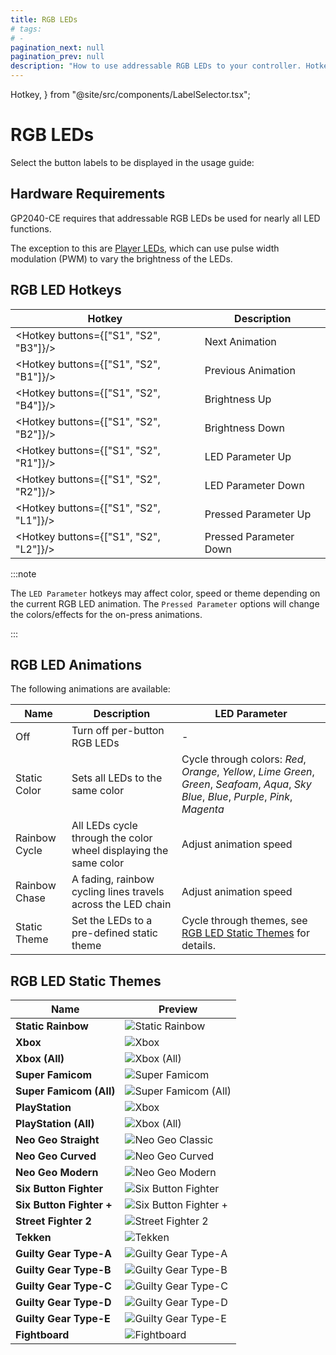 ---
title: RGB LEDs
# tags:
# -
pagination_next: null
pagination_prev: null
description: "How to use addressable RGB LEDs to your controller. Hotkeys and animation themes."
---

  Hotkey,
} from "@site/src/components/LabelSelector.tsx";

# RGB LEDs

Select the button labels to be displayed in the usage guide:

<InputLabelSelector />

## Hardware Requirements

GP2040-CE requires that addressable RGB LEDs be used for nearly all LED functions.

The exception to this are [Player LEDs](./add-ons/player-number.mdx), which can use pulse width modulation (PWM) to vary the brightness of the LEDs.

## RGB LED Hotkeys

| Hotkey                                 | Description            |
| -------------------------------------- | ---------------------- |
| <Hotkey buttons={["S1", "S2", "B3"]}/> | Next Animation         |
| <Hotkey buttons={["S1", "S2", "B1"]}/> | Previous Animation     |
| <Hotkey buttons={["S1", "S2", "B4"]}/> | Brightness Up          |
| <Hotkey buttons={["S1", "S2", "B2"]}/> | Brightness Down        |
| <Hotkey buttons={["S1", "S2", "R1"]}/> | LED Parameter Up       |
| <Hotkey buttons={["S1", "S2", "R2"]}/> | LED Parameter Down     |
| <Hotkey buttons={["S1", "S2", "L1"]}/> | Pressed Parameter Up   |
| <Hotkey buttons={["S1", "S2", "L2"]}/> | Pressed Parameter Down |

:::note

The `LED Parameter` hotkeys may affect color, speed or theme depending on the current RGB LED animation. The `Pressed Parameter` options will change the colors/effects for the on-press animations.

:::

## RGB LED Animations

The following animations are available:

| Name          | Description                                                      | LED Parameter                                                                                                                              |
| ------------- | ---------------------------------------------------------------- | ------------------------------------------------------------------------------------------------------------------------------------------ |
| Off           | Turn off per-button RGB LEDs                                     | -                                                                                                                                          |
| Static Color  | Sets all LEDs to the same color                                  | Cycle through colors: _Red_, _Orange_, _Yellow_, _Lime Green_, _Green_, _Seafoam_, _Aqua_, _Sky Blue_, _Blue_, _Purple_, _Pink_, _Magenta_ |
| Rainbow Cycle | All LEDs cycle through the color wheel displaying the same color | Adjust animation speed                                                                                                                     |
| Rainbow Chase | A fading, rainbow cycling lines travels across the LED chain     | Adjust animation speed                                                                                                                     |
| Static Theme  | Set the LEDs to a pre-defined static theme                       | Cycle through themes, see [RGB LED Static Themes](#rgb-led-static-themes) for details.                                                     |

## RGB LED Static Themes

| Name                     | Preview                                                                         |
| ------------------------ | ------------------------------------------------------------------------------- |
| **Static Rainbow**       | ![Static Rainbow](./assets/images/led-themes/static-rainbow.png)                |
| **Xbox**                 | ![Xbox](./assets/images/led-themes/xbox.png)                                    |
| **Xbox (All)**           | ![Xbox (All)](./assets/images/led-themes/xbox-all.png)                          |
| **Super Famicom**        | ![Super Famicom](./assets/images/led-themes/super-famicom.png)                  |
| **Super Famicom (All)**  | ![Super Famicom (All)](./assets/images/led-themes/super-famicom-all.png)        |
| **PlayStation**          | ![Xbox](./assets/images/led-themes/playstation.png)                             |
| **PlayStation (All)**    | ![Xbox (All)](./assets/images/led-themes/playstation-all.png)                   |
| **Neo Geo Straight**     | ![Neo Geo Classic](./assets/images/led-themes/neogeo-straight.png)              |
| **Neo Geo Curved**       | ![Neo Geo Curved](./assets/images/led-themes/neogeo-curved.png)                 |
| **Neo Geo Modern**       | ![Neo Geo Modern](./assets/images/led-themes/neogeo-modern.png)                 |
| **Six Button Fighter**   | ![Six Button Fighter](./assets/images/led-themes/six-button-fighter.png)        |
| **Six Button Fighter +** | ![Six Button Fighter +](./assets/images/led-themes/six-button-fighter-plus.png) |
| **Street Fighter 2**     | ![Street Fighter 2](./assets/images/led-themes/street-fighter-2.png)            |
| **Tekken**               | ![Tekken](./assets/images/led-themes/tekken.png)                                |
| **Guilty Gear Type-A**   | ![Guilty Gear Type-A](./assets/images/led-themes/guilty-gear-type-a.png)        |
| **Guilty Gear Type-B**   | ![Guilty Gear Type-B](./assets/images/led-themes/guilty-gear-type-b.png)        |
| **Guilty Gear Type-C**   | ![Guilty Gear Type-C](./assets/images/led-themes/guilty-gear-type-c.png)        |
| **Guilty Gear Type-D**   | ![Guilty Gear Type-D](./assets/images/led-themes/guilty-gear-type-d.png)        |
| **Guilty Gear Type-E**   | ![Guilty Gear Type-E](./assets/images/led-themes/guilty-gear-type-e.png)        |
| **Fightboard**           | ![Fightboard](./assets/images/led-themes/fightboard.png)                        |
